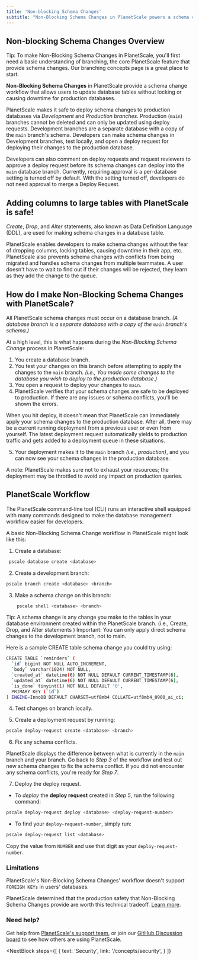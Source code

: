 ```yaml
---
title: 'Non-blocking Schema Changes'
subtitle: "Non-Blocking Schema Changes in PlanetScale powers a schema change workflow that allows users to update database tables without locking or causing downtime for production databases."
---
```

## Non-blocking Schema Changes Overview

<InfoBlock type="tip">
Tip: To make Non-Blocking Schema Changes in PlanetScale, you'll first need a basic understanding of branching, the core PlanetScale feature that provide schema changes. Our branching concepts page is a great place to start.
</InfoBlock> 

**Non-Blocking Schema Changes** in PlanetScale provide a schema change workflow that allows users to update database tables without locking or causing downtime for production databases. 

PlanetScale makes it safe to deploy schema changes to production databases via _Development_ and _Production branches_. Production (`main`) branches cannot be deleted and can only be updated using deploy requests. Development branches are a separate database with a copy of the `main` branch's schema. Developers can make schema changes in Development branches, test locally, and open a deploy request for deploying their changes to the production database. 

Developers can also comment on deploy requests and request reviewers to approve a deploy request before its schema changes can deploy into the `main` database branch. Currently, requiring approval is a per-database setting is turned off by default. With the setting turned off, developers do not need approval to merge a Deploy Request.

## Adding columns to large tables with PlanetScale is safe! 

_Create_, _Drop_, and _Alter_ statements, also known as Data Definition Language (DDL), are used for making schema changes in a database table. 

PlanetScale enables developers to make schema changes without the fear of dropping columns, locking tables, causing downtime in their app, etc. PlanetScale also prevents schema changes with conflicts from being migrated and handles schema changes from multiple teammates. A user doesn't have to wait to find out if their changes will be rejected, they learn as they add the change to the queue.

## How do I make Non-Blocking Schema Changes with PlanetScale?

All PlanetScale schema changes must occur on a database branch. _(A database branch is a separate database with a copy of the `main` branch's schema.)_

At a high level, this is what happens during the _Non-Blocking Schema Change_ process in PlanetScale:

1. You create a database branch. 
2. You test your changes on this branch before attempting to apply the changes to the `main` branch. _(i.e., You made some changes to the database you wish to deploy to the production database.)_
3. You open a request to deploy your changes to `main`. 
4. PlanetScale verifies that your schema changes are safe to be deployed to production. If there are any issues or schema conflicts, you'll be shown the errors. 

When you hit deploy, it doesn't mean that PlanetScale can immediately apply your schema changes to the production database. After all, there may be a current running deployment from a previous user or even from yourself. The latest deployment request automatically yields to production traffic and gets added to a deployment queue in these situations. 

5. Your deployment makes it to the `main` branch _(i.e., production)_, and you can now see your schema changes in the production database.

<InfoBlock type="note">
A note: PlanetScale makes sure not to exhaust your resources; the deployment may be throttled to avoid any impact on production queries. 
</InfoBlock> 

## PlanetScale Workflow 
The PlanetScale command-line tool (CLI) runs an interactive shell equipped with many commands designed to make the database management workflow easier for developers.

A basic Non-Blocking Schema Change workflow in PlanetScale might look like this:

1. Create a database: 
```bash
 pscale database create <database> 
```

2. Create a development branch:
```bash
pscale branch create <database> <branch>
```

3. Make a schema change on this branch:
```bash
 	pscale shell <database> <branch>
 ```

<InfoBlock type="tip">
Tip: A schema change is any change you make to the tables in your database environment created within the PlanetScale branch. (i.e., Create, Drop, and Alter statements )
</InfoBlock> 

<InfoBlock type="warning">
Important: You can only apply direct schema changes to the development branch, not to main.
</InfoBlock> 

Here is a sample CREATE table schema change you could try using:

```bash
CREATE TABLE `reminders` (
  `id` bigint NOT NULL AUTO_INCREMENT,
  `body` varchar(1024) NOT NULL,
  `created_at` datetime(6) NOT NULL DEFAULT CURRENT_TIMESTAMP(6),
  `updated_at` datetime(6) NOT NULL DEFAULT CURRENT_TIMESTAMP(6),
  `is_done` tinyint(1) NOT NULL DEFAULT '0',
  PRIMARY KEY (`id`)
) ENGINE=InnoDB DEFAULT CHARSET=utf8mb4 COLLATE=utf8mb4_0900_ai_ci;
```

4. Test changes on branch locally.   

5. Create a deployment request by running:
```bash
pscale deploy-request create <database> <branch>
```

6. Fix any schema conflicts. 

PlanetScale displays the difference between what is currently in the `main` branch and your branch. Go back to _Step 3_ of the workflow and test out new schema changes to fix the schema conflict. If you did not encounter any schema conflicts, you're ready for _Step 7_.

7. Deploy the deploy request.

- To _deploy_ the **deploy request** created in _Step 5_, run the following command:
```bash
pscale deploy-request deploy <database> <deploy-request-number> 
```

- To find your `deploy-request-number`, simply run:
```bash 
pscale deploy-request list <database> 
```
Copy the value from `NUMBER` and use that digit as your `deploy-request-number`. 


### Limitations
PlanetScale's Non-Blocking Schema Changes' workflow doesn't support `FOREIGN KEYs` in users' databases.

PlanetScale determined that the production safety that Non-Blocking Schema Changes provide are worth this technical tradeoff. [Learn more](http://code.openark.org/blog/mysql/the-problem-with-mysql-foreign-key-constraints-in-online-schema-changes).


### Need help?
Get help from [PlanetScale's support team](https://www.planetscale.com/support), or join our [GitHub Discussion board](https://github.com/planetscale/beta/discussions) to see how others are using PlanetScale.


<NextBlock
  steps={[
    {
      text: 'Security',
      link: '/concepts/security',
    }
  ]}
></NextBlock>
